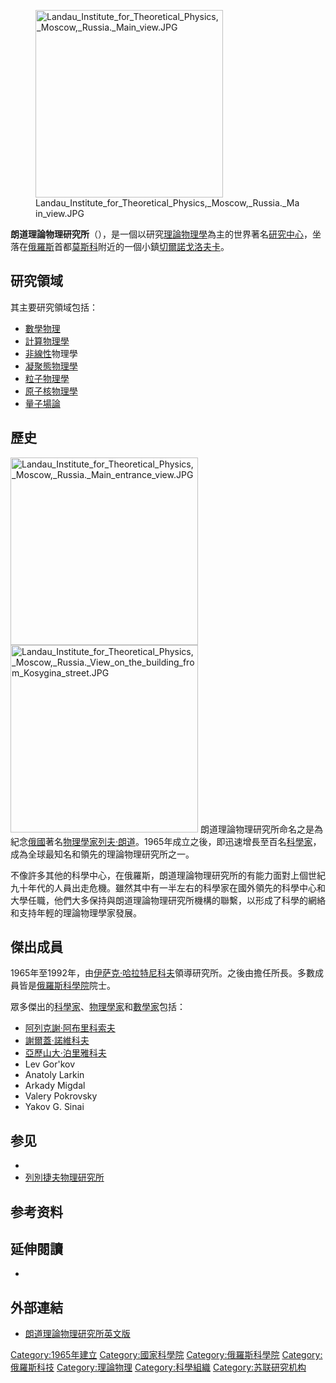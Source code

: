 {{refimprove|time=2018-10-1}}
{{more footnotes|time=2018-10-1}}

{{coord|55.7090|N|37.5762|E|display=title}}
[[File:Landau_Institute_for_Theoretical_Physics,_Moscow,_Russia._Main_view.JPG|300px]]

'''朗道理論物理研究所'''（{{lang-ru|'''Институт теоретической физики им. Л. Д. Ландау РАН'''}}），是一個以研究[[理論物理學|理論物理學]]為主的世界著名[[研究中心|研究中心]]，坐落在[[俄羅斯|俄羅斯]]首都[[莫斯科|莫斯科]]附近的一個小鎮[[切爾諾戈洛夫卡|切爾諾戈洛夫卡]]。

== 研究領域 ==
其主要研究領域包括：
* [[數學物理|數學物理]]
* [[計算物理學|計算物理學]]
* [[非線性|非線性]]物理學
* [[凝聚態物理學|凝聚態物理學]]
* [[粒子物理學|粒子物理學]]
* [[原子核物理學|原子核物理學]]
* [[量子場論|量子場論]]

== 歷史 ==
[[File:Landau_Institute_for_Theoretical_Physics,_Moscow,_Russia._Main_entrance_view.JPG|300px]]
[[File:Landau_Institute_for_Theoretical_Physics,_Moscow,_Russia._View_on_the_building_from_Kosygina_street.JPG|300px]]
朗道理論物理研究所命名之是為紀念[[俄國|俄國]]著名[[物理學家|物理學家]][[列夫·朗道|列夫·朗道]]。1965年成立之後，即迅速增長至百名[[科學家|科學家]]，成為全球最知名和領先的理論物理研究所之一。

不像許多其他的科學中心，在俄羅斯，朗道理論物理研究所的有能力面對上個世紀​​九十年代的人員出走危機。雖然其中有一半左右的科學家在國外領先的科學中心和大學任職，他們大多保持與朗道理論物理研究所機構的聯繫，以形成了科學的網絡和支持年輕的理論物理學家發展。

== 傑出成員 ==
1965年至1992年，由[[伊萨克·马尔科维奇·哈拉特尼科夫|伊萨克·哈拉特尼科夫]]領導研究所。之後由{{link-en|弗拉基米爾·扎哈羅夫|Vladimir E. Zakharov}}擔任所長。多數成員皆是[[俄羅斯科學院|俄羅斯科學院]]院士。

眾多傑出的[[科學家|科學家]]、[[物理學家|物理學家]]和[[數學家|數學家]]包括：
* [[阿列克謝·阿列克謝耶維奇·阿布里科索夫|阿列克謝·阿布里科索夫]]
* [[謝爾蓋·彼得羅維奇·諾維科夫|謝爾蓋·諾維科夫]]
* [[亞歷山大·泊里雅科夫|亞歷山大·泊里雅科夫]]
* Lev Gor'kov
* Anatoly Larkin
* Arkady Migdal
* Valery Pokrovsky
* Yakov G. Sinai

== 参见 ==
* {{link-en|约菲研究所|Ioffe Institute}}
* [[列別捷夫物理研究所|列別捷夫物理研究所]]

== 参考资料 ==
{{Reflist}}

== 延伸閱讀 ==
* {{cite book |title=30 years of the Landau Institute- selected papers |trans-title=朗道研究所30载论文选集 |author=[[伊萨克·马尔科维奇·哈拉特尼科夫|Isaak Markovich Khalatnikov]] |editor=Vladimir P. Mineev |publisher=World Scientific |edition=|isbn= |language= |year=1996}}

== 外部連結 ==
* [http://www.itp.ac.ru/en/ 朗道理論物理研究所英文版] {{Wayback|url=http://www.itp.ac.ru/en/ |date=20210201090708 }}
{{Authority control}}
{{DEFAULTSORT:Landau Institute for Theoretical Physics}}
[[Category:1965年建立|Category:1965年建立]]
[[Category:國家科學院|Category:國家科學院]]
[[Category:俄羅斯科學院|Category:俄羅斯科學院]]
[[Category:俄羅斯科技|Category:俄羅斯科技]]
[[Category:理論物理|Category:理論物理]]
[[Category:科學組織|Category:科學組織]]
[[Category:苏联研究机构|Category:苏联研究机构]]